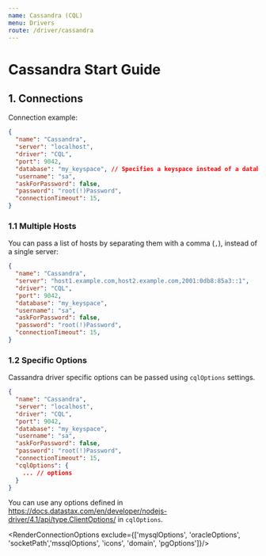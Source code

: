 ```yaml
---
name: Cassandra (CQL)
menu: Drivers
route: /driver/cassandra
---
```



# Cassandra Start Guide

## 1. Connections

Connection example:
```json
{
  "name": "Cassandra",
  "server": "localhost",
  "driver": "CQL",
  "port": 9042,
  "database": "my_keyspace", // Specifies a keyspace instead of a database. This field can be omitted.
  "username": "sa",
  "askForPassword": false,
  "password": "root(!)Password",
  "connectionTimeout": 15,
}
```

### 1.1 Multiple Hosts

You can pass a list of hosts by separating them with a comma (`,`), instead of a single server:

```json
{
  "name": "Cassandra",
  "server": "host1.example.com,host2.example.com,2001:0db8:85a3::1",
  "driver": "CQL",
  "port": 9042,
  "database": "my_keyspace",
  "username": "sa",
  "askForPassword": false,
  "password": "root(!)Password",
  "connectionTimeout": 15,
}
```

### 1.2 Specific Options

Cassandra driver specific options can be passed using `cqlOptions` settings.

```json
{
  "name": "Cassandra",
  "server": "localhost",
  "driver": "CQL",
  "port": 9042,
  "database": "my_keyspace",
  "username": "sa",
  "askForPassword": false,
  "password": "root(!)Password",
  "connectionTimeout": 15,
  "cqlOptions": {
    ... // options
  }
}
```

You can use any options defined in https://docs.datastax.com/en/developer/nodejs-driver/4.1/api/type.ClientOptions/ in `cqlOptions`.

<RenderConnectionOptions exclude={['mysqlOptions', 'oracleOptions', 'socketPath','mssqlOptions', 'icons', 'domain', 'pgOptions']}/>